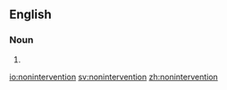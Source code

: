 ==English==
{{wikipedia|non-intervention}}

===Noun===
{{en-noun|-}}

# {{alternative spelling of|non-intervention}}

[[io:nonintervention]]
[[sv:nonintervention]]
[[zh:nonintervention]]